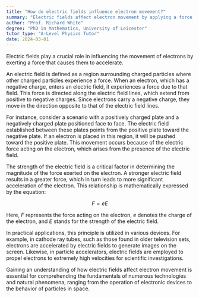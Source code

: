 ```yaml
---
title: "How do electric fields influence electron movement?"
summary: "Electric fields affect electron movement by applying a force that accelerates the electrons, ultimately influencing their trajectory and behavior in various physical contexts."
author: "Prof. Richard White"
degree: "PhD in Mathematics, University of Leicester"
tutor_type: "A-Level Physics Tutor"
date: 2024-03-01
---
```


Electric fields play a crucial role in influencing the movement of electrons by exerting a force that causes them to accelerate.

An electric field is defined as a region surrounding charged particles where other charged particles experience a force. When an electron, which has a negative charge, enters an electric field, it experiences a force due to that field. This force is directed along the electric field lines, which extend from positive to negative charges. Since electrons carry a negative charge, they move in the direction opposite to that of the electric field lines.

For instance, consider a scenario with a positively charged plate and a negatively charged plate positioned face to face. The electric field established between these plates points from the positive plate toward the negative plate. If an electron is placed in this region, it will be pushed toward the positive plate. This movement occurs because of the electric force acting on the electron, which arises from the presence of the electric field.

The strength of the electric field is a critical factor in determining the magnitude of the force exerted on the electron. A stronger electric field results in a greater force, which in turn leads to more significant acceleration of the electron. This relationship is mathematically expressed by the equation:

$$
F = eE
$$

Here, $F$ represents the force acting on the electron, $e$ denotes the charge of the electron, and $E$ stands for the strength of the electric field.

In practical applications, this principle is utilized in various devices. For example, in cathode ray tubes, such as those found in older television sets, electrons are accelerated by electric fields to generate images on the screen. Likewise, in particle accelerators, electric fields are employed to propel electrons to extremely high velocities for scientific investigations.

Gaining an understanding of how electric fields affect electron movement is essential for comprehending the fundamentals of numerous technologies and natural phenomena, ranging from the operation of electronic devices to the behavior of particles in space.
    